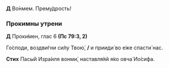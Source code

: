 **Д** Во́нмем. Прему́дрость!

### Прокимны утрени

**Д** Проки́мен, глас 6 **(Пс 79:3, 2)**

Го́споди, воздви́гни си́лу Твою́, **/** и прииди́ во е́же спасти́ нас.

**Стих** Пасы́й Изра́иля вонми́, наставля́яй я́ко овча́ Ио́сифа.
